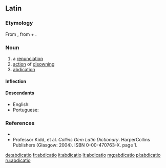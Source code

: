 ==Latin==

===Etymology===
From {{term|abdico|abdicō|deny, refuse; renounce|lang=la}}, from {{term|ab||of, from, by|lang=la}} + {{term|dico|dicō|dedicate|lang=la}}.

===Noun===
{{la-noun|abdicātiō|abdicationis|abdicātiōnis|f|third}}

# a [[renunciation]] 
# [[action]] of [[disowning]]
# [[abdication]]

====Inflection====
{{la-decl-3rd|abdicatio|abdicātiō|abdication|abdicātiōn}}

====Descendants====
* English: {{l|en|abdication}}
* Portuguese: {{l|pt|abdicação}}

===References===
* {{R:L&S}}
* Professor Kidd, et al. ''Collins Gem Latin Dictionary''. HarperCollins Publishers (Glasgow: 2004). ISBN 0-00-470763-X. page 1.

[[de:abdicatio]]
[[fr:abdicatio]]
[[it:abdicatio]]
[[lt:abdicatio]]
[[mg:abdicatio]]
[[pl:abdicatio]]
[[ru:abdicatio]]